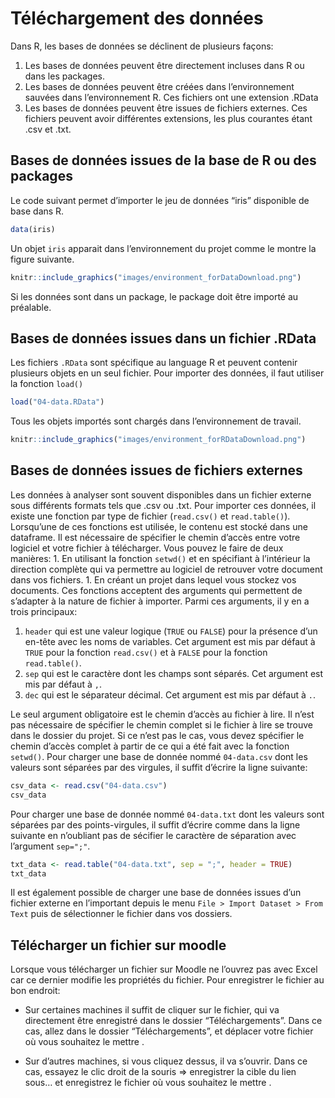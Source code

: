 # Téléchargement des données

Dans R, les bases de données se déclinent de plusieurs façons:

1.  Les bases de données peuvent être directement incluses dans R ou dans les packages.
2.  Les bases de données peuvent être créées dans l'environnement sauvées dans l'environnement R. Ces fichiers ont une extension .RData
3.  Les bases de données peuvent être issues de fichiers externes. Ces fichiers peuvent avoir différentes extensions, les plus courantes étant .csv et .txt.

## Bases de données issues de la base de R ou des packages

Le code suivant permet d'importer le jeu de données "iris" disponible de base dans R.

```r
data(iris)
```

Un objet `iris` apparait dans l'environnement du projet comme le montre la figure suivante.

```r
knitr::include_graphics("images/environment_forDataDownload.png")
```

Si les données sont dans un package, le package doit être importé au préalable.

## Bases de données issues dans un fichier .RData

Les fichiers `.RData` sont spécifique au language R et peuvent contenir plusieurs objets en un seul fichier. Pour importer des données, il faut utiliser la fonction `load()`

```r
load("04-data.RData")
```

Tous les objets importés sont chargés dans l'environnement de travail.

```r
knitr::include_graphics("images/environment_forRDataDownload.png")
```

## Bases de données issues de fichiers externes

Les données à analyser sont souvent disponibles dans un fichier externe sous différents formats tels que .csv ou .txt. Pour importer ces données, il existe une fonction par type de fichier (`read.csv()` et `read.table()`). Lorsqu'une de ces fonctions est utilisée, le contenu est stocké dans une dataframe. Il est nécessaire de spécifier le chemin d'accès entre votre logiciel et votre fichier à télécharger. Vous pouvez le faire de deux manières: 1. En utilisant la fonction `setwd()` et en spécifiant à l'intérieur la direction complète qui va permettre au logiciel de retrouver votre document dans vos fichiers. 1. En créant un projet dans lequel vous stockez vos documents. Ces fonctions acceptent des arguments qui permettent de s'adapter à la nature de fichier à importer. Parmi ces arguments, il y en a trois principaux:

1.  `header` qui est une valeur logique (`TRUE` ou `FALSE`) pour la présence d'un en-tête avec les noms de variables. Cet argument est mis par défaut à `TRUE` pour la fonction `read.csv()` et à `FALSE` pour la fonction `read.table()`.
2.  `sep` qui est le caractère dont les champs sont séparés. Cet argument est mis par défaut à `,`.
3.  `dec` qui est le séparateur décimal. Cet argument est mis par défaut à `.`.

Le seul argument obligatoire est le chemin d'accès au fichier à lire. Il n'est pas nécessaire de spécifier le chemin complet si le fichier à lire se trouve dans le dossier du projet. Si ce n'est pas le cas, vous devez spécifier le chemin d'accès complet à partir de ce qui a été fait avec la fonction `setwd()`. Pour charger une base de donnée nommé `04-data.csv` dont les valeurs sont séparées par des virgules, il suffit d'écrire la ligne suivante:

```r
csv_data <- read.csv("04-data.csv")
csv_data
```

Pour charger une base de donnée nommé `04-data.txt` dont les valeurs sont séparées par des points-virgules, il suffit d'écrire comme dans la ligne suivante en n'oubliant pas de sécifier le caractère de séparation avec l'argument `sep=";"`.

```r
txt_data <- read.table("04-data.txt", sep = ";", header = TRUE)
txt_data
```

Il est également possible de charger une base de données issues d'un fichier externe en l'important depuis le menu `File > Import Dataset > From Text` puis de sélectionner le fichier dans vos dossiers.


## Télécharger un fichier sur moodle

Lorsque vous télécharger un fichier sur Moodle ne l'ouvrez pas avec Excel car ce dernier modifie les propriétés du fichier. Pour enregistrer le fichier au bon endroit:

- Sur certaines machines il suffit de cliquer sur le fichier, qui va directement être enregistré dans le dossier “Téléchargements”. Dans ce cas, allez dans le dossier “Téléchargements”, et déplacer votre fichier où vous souhaitez le mettre .

- Sur d’autres machines, si vous cliquez dessus, il va s’ouvrir. Dans ce cas, essayez le clic droit de la souris => enregistrer la cible du lien sous… et enregistrez le fichier où vous souhaitez le mettre .
